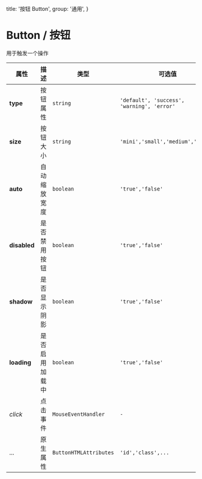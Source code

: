 

  title: '按钮 Button',
  group: '通用',
}

# Button / 按钮

用于触发一个操作

<fe-CodeShow title="默认的" name="ex-button-default" desc="默认Button包含一个动画效果。" />

<fe-CodeShow title="加载中" name="ex-button-loading" desc="Button按钮支持加载状态。" />

<fe-CodeShow title="禁用" name="ex-button-disabled"  desc="禁止Button的一切操作" />

<fe-CodeShow title="阴影" name="ex-button-shadow" desc="使用阴影凸显层级" />

<fe-CodeShow title="类型" name="ex-button-type" desc="不同状态下的按钮" />

<fe-CodeShow title="尺寸" name="ex-button-size" desc="不同大小下的按钮" />

<fe-Attributes>

<fe-AttributesTitle title="Button Props" />

| 属性         | 描述           | 类型                   | 可选值                                     | 默认      |
| ------------ | -------------- | ---------------------- | ------------------------------------------ | --------- |
| **type**     | 按钮属性       | `string`               | `'default', 'success', 'warning', 'error'` | `default` |
| **size**     | 按钮大小       | `string`               | `'mini','small','medium','large'`          | `medium`  |
| **auto**     | 自动缩放宽度       | `boolean`               | `'true','false'`          | `false`  |
| **disabled** | 是否禁用按钮   | `boolean`              | `'true','false'`                           | `false`   |
| **shadow**   | 是否显示阴影   | `boolean`              | `'true','false'`                           | `false`   |
| **loading**  | 是否启用加载中 | `boolean`              | `'true','false'`                           | `false`   |
| _click_      | 点击事件       | `MouseEventHandler`    | `-`                                        | `-`       |
| ...          | 原生属性       | `ButtonHTMLAttributes` | `'id','class',...`                         | `-`       |
</fe-Attributes>
